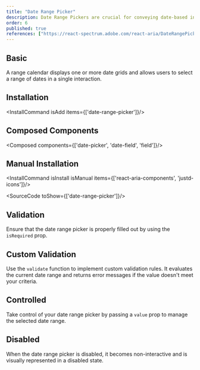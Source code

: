 ```yaml
---
title: "Date Range Picker"
description: Date Range Pickers are crucial for conveying date-based info effectively, improving user interaction with accurate date selections.
order: 6
published: true
references: ["https://react-spectrum.adobe.com/react-aria/DateRangePicker.html#props"]
---
```


## Basic

A range calendar displays one or more date grids and allows users to select a range of dates in a single interaction.
<How minW72 toUse="date-and-time/date-range-picker-demo" />

## Installation
<InstallCommand isAdd items={['date-range-picker']}/>

## Composed Components
<Composed components={['date-picker', 'date-field', 'field']}/>

## Manual Installation
<InstallCommand isInstall isManual items={['react-aria-components', 'justd-icons']}/>

<SourceCode toShow={['date-range-picker']}/>

## Validation
Ensure that the date range picker is properly filled out by using the `isRequired` prop.
<How minW72 toUse="date-and-time/date-range-picker-validation-demo" />

## Custom Validation
Use the `validate` function to implement custom validation rules. It evaluates the current date range and returns error messages if the value doesn't meet your criteria.
<How minW72 toUse="date-and-time/date-range-picker-custom-validation-demo" />

## Controlled
Take control of your date range picker by passing a `value` prop to manage the selected date range.
<How minW72 toUse="date-and-time/date-range-picker-controlled-demo" />

## Disabled
When the date range picker is disabled, it becomes non-interactive and is visually represented in a disabled state.
<How minW72 toUse="date-and-time/date-range-picker-disabled-demo" />
